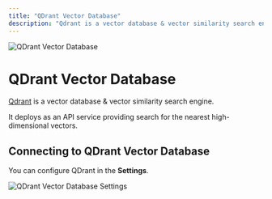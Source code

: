 ```yaml
---
title: "QDrant Vector Database"
description: "Qdrant is a vector database & vector similarity search engine. It deploys as an API service providing search for the nearest high-dimensional vectors."
---
```



<Image
  src="/images/anythingllm-setup/vector-database-configuration/cloud/qdrant/header-image.png"
  height={1080}
  width={1920}
  quality={100}
  alt="QDrant Vector Database"
/>

# QDrant Vector Database

[Qdrant](https://qdrant.tech/) is a vector database & vector similarity search engine.

It deploys as an API service providing search for the nearest high-dimensional vectors.

## Connecting to QDrant Vector Database

You can configure QDrant in the **Settings**.

<Image
  src="/images/anythingllm-setup/vector-database-configuration/cloud/qdrant/qdrant-vectordb.png"
  height={1080}
  width={1920}
  quality={100}
  alt="QDrant Vector Database Settings"
/>
